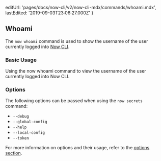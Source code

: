 
  editUrl: 'pages/docs/now-cli/v2/now-cli-mdx/commands/whoami.mdx',
  lastEdited: '2019-09-03T23:06:27.000Z'
}

## Whoami

The `now whoami` command is used to show the username of the user currently logged into [Now CLI](/download).

### Basic Usage

<Snippet dark text="now whoami" />
<Caption>Using the <InlineCode>now whoami</InlineCode> command to view the username of the user currently logged into Now CLI.</Caption>

### Options

The following options can be passed when using the `now secrets` command:

- `--debug`
- `--global-config`
- `--help`
- `--local-config`
- `--token`

For more information on options and their usage, refer to the [options section](#options).
